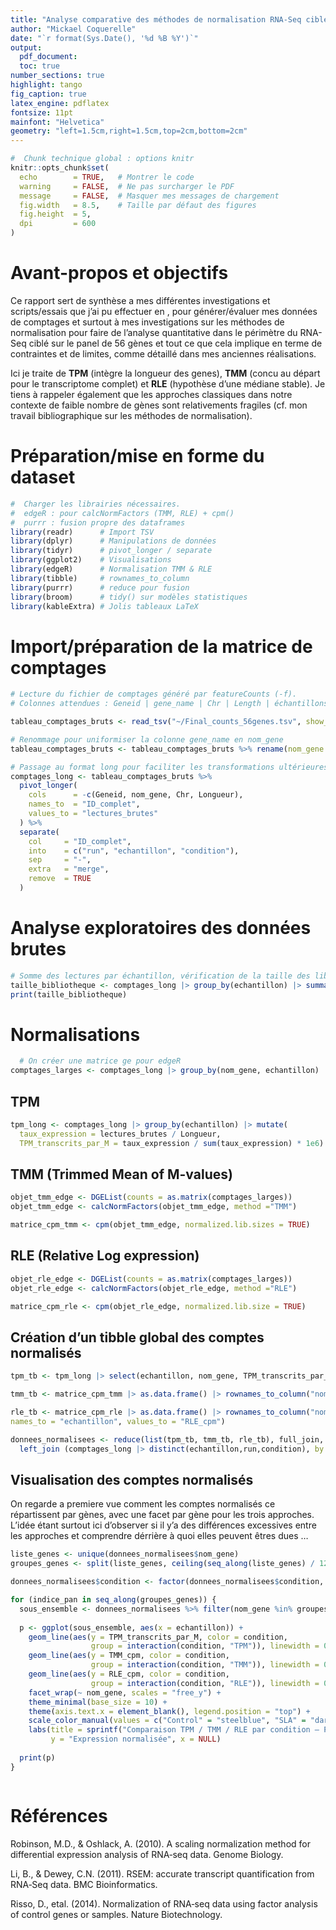 ```yaml
---
title: "Analyse comparative des méthodes de normalisation RNA-Seq ciblé - SLA"
author: "Mickael Coquerelle"
date: "`r format(Sys.Date(), '%d %B %Y')`"
output:
  pdf_document:
  toc: true
number_sections: true
highlight: tango
fig_caption: true
latex_engine: pdflatex
fontsize: 11pt
mainfont: "Helvetica"
geometry: "left=1.5cm,right=1.5cm,top=2cm,bottom=2cm"
---
```

  
```r
#  Chunk technique global : options knitr
knitr::opts_chunk$set(
  echo        = TRUE,   # Montrer le code 
  warning     = FALSE,  # Ne pas surcharger le PDF
  message     = FALSE,  # Masquer mes messages de chargement
  fig.width   = 8.5,    # Taille par défaut des figures
  fig.height  = 5,
  dpi         = 600
)
```
# Avant-propos et objectifs

Ce rapport sert de synthèse a mes différentes investigations et scripts/essais que j'ai pu effectuer en \texttt{R}, pour générer/évaluer mes données de comptages et surtout à mes investigations sur les méthodes de normalisation pour faire de l'analyse quantitative dans le périmètre du RNA-Seq ciblé sur le panel de 56 gènes et tout ce que cela implique en terme de contraintes et de limites, comme détaillé dans mes anciennes réalisations. 

Ici je traite de **TPM** (intègre la longueur des genes), **TMM** (concu au départ pour le transcriptome complet) et **RLE** (hypothèse d'une médiane stable). Je tiens à rappeler également que les approches classiques dans notre contexte de faible nombre de gènes sont relativements fragiles (cf. mon travail bibliographique sur les méthodes de normalisation).

# Préparation/mise en forme du dataset

```r
#  Charger les librairies nécessaires.
#  edgeR : pour calcNormFactors (TMM, RLE) + cpm()
#  purrr : fusion propre des dataframes
library(readr)      # Import TSV
library(dplyr)      # Manipulations de données
library(tidyr)      # pivot_longer / separate
library(ggplot2)    # Visualisations
library(edgeR)      # Normalisation TMM & RLE
library(tibble)     # rownames_to_column
library(purrr)      # reduce pour fusion
library(broom)      # tidy() sur modèles statistiques
library(kableExtra) # Jolis tableaux LaTeX
```

# Import/préparation de la matrice de comptages

```r
# Lecture du fichier de comptages généré par featureCounts (-f).
# Colonnes attendues : Geneid | gene_name | Chr | Length | échantillons...

tableau_comptages_bruts <- read_tsv("~/Final_counts_56genes.tsv", show_col_types = FALSE)

# Renommage pour uniformiser la colonne gene_name en nom_gene
tableau_comptages_bruts <- tableau_comptages_bruts %>% rename(nom_gene = gene_name, Longueur = Length)

# Passage au format long pour faciliter les transformations ultérieures.
comptages_long <- tableau_comptages_bruts %>%
  pivot_longer(
    cols      = -c(Geneid, nom_gene, Chr, Longueur),
    names_to  = "ID_complet",
    values_to = "lectures_brutes"
  ) %>%
  separate(
    col     = "ID_complet",
    into    = c("run", "echantillon", "condition"),
    sep     = "-",  
    extra   = "merge",    
    remove  = TRUE
  )
```

# Analyse exploratoires des données brutes
```r
# Somme des lectures par échantillon, vérification de la taille des lib
taille_bibliotheque <- comptages_long |> group_by(echantillon) |> summarise(somme_lectures =sum(lectures_brutes)) |> arrange(desc(somme_lectures))
print(taille_bibliotheque)


```
# Normalisations

```r
  # On créer une matrice ge pour edgeR
comptages_larges <- comptages_long |> group_by(nom_gene, echantillon) |> summarise(total_lectures = sum(lectures_brutes), .groups= "drop") |> pivot_wider(names_from = echantillon, values_from = total_lectures) |> column_to_rownames("nom_gene")
```

## TPM
```r
tpm_long <- comptages_long |> group_by(echantillon) |> mutate(
  taux_expression = lectures_brutes / Longueur,
  TPM_transcrits_par_M = taux_expression / sum(taux_expression) * 1e6) |> ungroup ()
```


## TMM (Trimmed Mean of M-values)
```r

objet_tmm_edge <- DGEList(counts = as.matrix(comptages_larges))
objet_tmm_edge <- calcNormFactors(objet_tmm_edge, method ="TMM")

matrice_cpm_tmm <- cpm(objet_tmm_edge, normalized.lib.sizes = TRUE)
```

## RLE (Relative Log expression)
```r
objet_rle_edge <- DGEList(counts = as.matrix(comptages_larges))
objet_rle_edge <- calcNormFactors(objet_rle_edge, method ="RLE")

matrice_cpm_rle <- cpm(objet_rle_edge, normalized.lib.size = TRUE)
```

## Création d'un tibble global des comptes normalisés 
```r
tpm_tb <- tpm_long |> select(echantillon, nom_gene, TPM_transcrits_par_M)

tmm_tb <- matrice_cpm_tmm |> as.data.frame() |> rownames_to_column("nom_gene") |> pivot_longer(-nom_gene, names_to = "echantillon", values_to ="TMM_cpm")

rle_tb <- matrice_cpm_rle |> as.data.frame() |> rownames_to_column("nom_gene") |> pivot_longer(-nom_gene,
names_to = "echantillon", values_to = "RLE_cpm")

donnees_normalisees <- reduce(list(tpm_tb, tmm_tb, rle_tb), full_join, by = c("echantillon","nom_gene")) |> 
  left_join (comptages_long |> distinct(echantillon,run,condition), by ="echantillon")
```

## Visualisation des comptes normalisés
On regarde a premiere vue comment les comptes normalisés ce répartissent par gènes, avec une facet par gène pour les trois approches. L'idée étant surtout ici d'observer si il y'a des différences excessives entre les approches et comprendre dérrière à quoi elles peuvent êtres dues ... 

```r
liste_genes <- unique(donnees_normalisees$nom_gene)
groupes_genes <- split(liste_genes, ceiling(seq_along(liste_genes) / 12))

donnees_normalisees$condition <- factor(donnees_normalisees$condition, levels = c("Control", "SLA"))

for (indice_pan in seq_along(groupes_genes)) {
  sous_ensemble <- donnees_normalisees %>% filter(nom_gene %in% groupes_genes[[indice_pan]])
  
  p <- ggplot(sous_ensemble, aes(x = echantillon)) +
    geom_line(aes(y = TPM_transcrits_par_M, color = condition,
                  group = interaction(condition, "TPM")), linewidth = 0.7) +
    geom_line(aes(y = TMM_cpm, color = condition,
                  group = interaction(condition, "TMM")), linewidth = 0.7, linetype = "dashed") +
    geom_line(aes(y = RLE_cpm, color = condition,
                  group = interaction(condition, "RLE")), linewidth = 0.7, linetype = "dotted") +
    facet_wrap(~ nom_gene, scales = "free_y") +
    theme_minimal(base_size = 10) +
    theme(axis.text.x = element_blank(), legend.position = "top") +
    scale_color_manual(values = c("Control" = "steelblue", "SLA" = "darkgray")) +
    labs(title = sprintf("Comparaison TPM / TMM / RLE par condition – Panel %d", indice_pan),
         y = "Expression normalisée", x = NULL)
  
  print(p)
}



```

# Références

Robinson, M.D., & Oshlack, A. (2010). A scaling normalization method for differential expression analysis of RNA‑seq data. Genome Biology.

Li, B., & Dewey, C.N. (2011). RSEM: accurate transcript quantification from RNA‑Seq data. BMC Bioinformatics.

Risso, D., etal. (2014). Normalization of RNA‑seq data using factor analysis of control genes or samples. Nature Biotechnology.